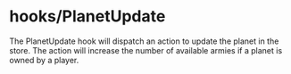 
<Meta title="Hooks/PlanetUpdate" />

# hooks/PlanetUpdate
The PlanetUpdate hook will dispatch an action to update the planet in the store. The action will increase the number of available armies if a planet is owned by a player.
